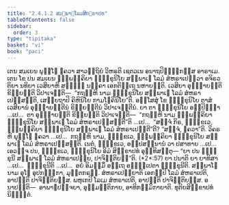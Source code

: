 ```yaml
---
title: "2.4.1.2 ສມ຺ພາຘໂລມສິກ຺ຂາປທ"
tableOfContents: false
sidebar:
  order: 3
type: "tipitaka"
basket: "vi"
book: "paci"
---
```



<DynamicBreadcrumb />

<Division number="798" book="paci">

<Paragraph number="2579" book="paci">
ເຕນ ສມເຍນ ພຸທ຺ໂຘ ຠຄວາ ສາວຕ຺ຖິຍໍ ວິຫຣຕິ ເຊຕວເນ ອນາຖປິຓ຺ຑິກສ຺ສ ອາຣາເມ. ເຕນ ໂຂ ປນ ສມເຍນ ຉພ຺ພຄ຺ຄິຍາ ຠິກ຺ຂຸນິໂຍ ສມ຺ພາເຘ ໂລມໍ ສໍຫຣາເປຕ຺ວາ ອຈິຣວຕິຍາ ນທິຍາ ເວສິຍາຫິ ສທ຺ຘິໍ ນຄ຺ຄາ ເອກຕິຕ຺ເຖ ນຫາຍນ຺ຕິ. ເວສິຍາ ອຸຊ຺ຌາຍນ຺ຕິ ຂິຍ຺ຍນ຺ຕິ ວິປາເຈນ຺ຕິ—  “ກຖຎ຺ຫິ ນາມ ຠິກ຺ຂຸນິໂຍ ສມ຺ພາເຘ ໂລມໍ ສໍຫຣາເປສ຺ສນ຺ຕິ, ເສຍ຺ຍຖາປິ ຄິຫິນິໂຍ ກາມໂຠຄິນິໂຍ”ຕິ.
</Paragraph>

<Paragraph number="2580" book="paci">
ອສ຺ໂສສຸໍ ໂຂ ຠິກ຺ຂຸນິໂຍ ຕາສໍ ເວສິຍານໍ ອຸຊ຺ຌາຍນ຺ຕີນໍ ຂິຍ຺ຍນ຺ຕີນໍ ວິປາເຈນ຺ຕີນໍ. ຍາ ຕາ ຠິກ຺ຂຸນິໂຍ ອປ຺ປິຈ຺ຉາ …ເປ…  ຕາ ອຸຊ຺ຌາຍນ຺ຕິ ຂິຍ຺ຍນ຺ຕິ ວິປາເຈນ຺ຕິ—  “ກຖຎ຺ຫິ ນາມ ຉພ຺ພຄ຺ຄິຍາ ຠິກ຺ຂຸນິໂຍ ສມ຺ພາເຘ ໂລມໍ ສໍຫຣາເປສ຺ສນ຺ຕີ”ຕິ …ເປ…  “ສຈ຺ຈໍ ກິຣ, ຠິກ຺ຂເວ, ຉພ຺ພຄ຺ຄິຍາ ຠິກ຺ຂຸນິໂຍ ສມ຺ພາເຘ ໂລມໍ ສໍຫຣາເປນ຺ຕີ”ຕິ? “ສຈ຺ຈໍ, ຠຄວາ”ຕິ. ວິຄຣຫິ ພຸທ຺ໂຘ ຠຄວາ …ເປ…  ກຖຎ຺ຫິ ນາມ, ຠິກ຺ຂເວ, ຉພ຺ພຄ຺ຄິຍາ ຠິກ຺ຂຸນິໂຍ ສມ຺ພາເຘ ໂລມໍ ສໍຫຣາເປສ຺ສນ຺ຕິ. ເນຕໍ, ຠິກ຺ຂເວ, ອປ຺ປສນ຺ນານໍ ວາ ປສາທາຍ …ເປ…  ເອວຎ຺ຈ ປນ, ຠິກ຺ຂເວ, ຠິກ຺ຂຸນິໂຍ ອິມໍ ສິກ຺ຂາປທໍ ອຸທ຺ທິສນ຺ຕຸ—
</Paragraph>

</Division>
<Division number="799" book="paci">

<Paragraph number="2581" book="paci">
<Emphasis>“ຍາ ປນ ຠິກ຺ຂຸນີ ສມ຺ພາເຘ ໂລມໍ ສໍຫຣາເປຍ຺ຍ, ປາຈິຕ຺ຕິຍນ຺”</Emphasis>ຕິ. (*2*:<Emphasis>57</Emphasis>)
</Paragraph>

</Division>
<Division number="800" book="paci">

<Paragraph number="2582" book="paci">
<Emphasis>ຍາ ປນາ</Emphasis>ຕິ ຍາ ຍາທິສາ …ເປ…  <Emphasis>ຠິກ຺ຂຸນີ</Emphasis>ຕິ …ເປ…  ອຍໍ ອິມສ຺ມິໍ ອຕ຺ເຖ ອຘິປ຺ເປຕາ ຠິກ຺ຂຸນີຕິ.
</Paragraph>

<Paragraph number="2583" book="paci">
<Emphasis>ສມ຺ພາໂຘ</Emphasis> ນາມ ອຸໂຠ ອຸປກຈ຺ຉກາ, ມຸຕ຺ຕກຣຓໍ.
</Paragraph>

<Paragraph number="2584" book="paci">
<Emphasis>ສໍຫຣາເປຍ຺ຍາ</Emphasis>ຕິ ເອກມ຺ປິ ໂລມໍ ສໍຫຣາເປຕິ, ອາປຕ຺ຕິ ປາຈິຕ຺ຕິຍສ຺ສ. ພຫຸເກປິ ໂລເມ ສໍຫຣາເປຕິ, ອາປຕ຺ຕິ ປາຈິຕ຺ຕິຍສ຺ສ.
</Paragraph>

</Division>
<Division number="801" book="paci">

<Paragraph number="2585" book="paci">
ອນາປຕ຺ຕິ—  ອາພາຘປຈ຺ຈຍາ, ອຸມ຺ມຕ຺ຕິກາຍ, ອາທິກມ຺ມິກາຍາຕິ.

</Paragraph>
</Division>

<Paragraph number="2586" type="center" book="paci">
ທຸຕິຍສິກ຺ຂາປທໍ ນິຏ຺ຐິຕໍ.
</Paragraph>